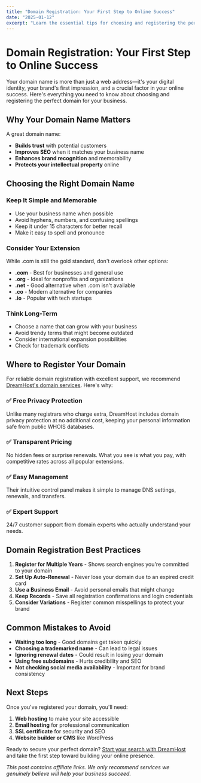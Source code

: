 ```yaml
---
title: "Domain Registration: Your First Step to Online Success"
date: "2025-01-12"
excerpt: "Learn the essential tips for choosing and registering the perfect domain name for your business with expert recommendations."
---
```


# Domain Registration: Your First Step to Online Success

Your domain name is more than just a web address—it's your digital identity, your brand's first impression, and a crucial factor in your online success. Here's everything you need to know about choosing and registering the perfect domain for your business.

## Why Your Domain Name Matters

A great domain name:
- **Builds trust** with potential customers
- **Improves SEO** when it matches your business name
- **Enhances brand recognition** and memorability
- **Protects your intellectual property** online

## Choosing the Right Domain Name

### Keep It Simple and Memorable
- Use your business name when possible
- Avoid hyphens, numbers, and confusing spellings
- Keep it under 15 characters for better recall
- Make it easy to spell and pronounce

### Consider Your Extension
While .com is still the gold standard, don't overlook other options:
- **.com** - Best for businesses and general use
- **.org** - Ideal for nonprofits and organizations
- **.net** - Good alternative when .com isn't available
- **.co** - Modern alternative for companies
- **.io** - Popular with tech startups

### Think Long-Term
- Choose a name that can grow with your business
- Avoid trendy terms that might become outdated
- Consider international expansion possibilities
- Check for trademark conflicts

## Where to Register Your Domain

For reliable domain registration with excellent support, we recommend [DreamHost's domain services](https://click.dreamhost.com/aff_c?offer_id=8&aff_id=20354&aff_sub=&aff_sub5=/domains/?offer_id={offer_id}&transaction_id={transaction_id}&aff_sub5=/domains/). Here's why:

### ✅ **Free Privacy Protection**
Unlike many registrars who charge extra, DreamHost includes domain privacy protection at no additional cost, keeping your personal information safe from public WHOIS databases.

### ✅ **Transparent Pricing**
No hidden fees or surprise renewals. What you see is what you pay, with competitive rates across all popular extensions.

### ✅ **Easy Management**
Their intuitive control panel makes it simple to manage DNS settings, renewals, and transfers.

### ✅ **Expert Support**
24/7 customer support from domain experts who actually understand your needs.

## Domain Registration Best Practices

1. **Register for Multiple Years** - Shows search engines you're committed to your domain
2. **Set Up Auto-Renewal** - Never lose your domain due to an expired credit card
3. **Use a Business Email** - Avoid personal emails that might change
4. **Keep Records** - Save all registration confirmations and login credentials
5. **Consider Variations** - Register common misspellings to protect your brand

## Common Mistakes to Avoid

- **Waiting too long** - Good domains get taken quickly
- **Choosing a trademarked name** - Can lead to legal issues
- **Ignoring renewal dates** - Could result in losing your domain
- **Using free subdomains** - Hurts credibility and SEO
- **Not checking social media availability** - Important for brand consistency

## Next Steps

Once you've registered your domain, you'll need:
1. **Web hosting** to make your site accessible
2. **Email hosting** for professional communication
3. **SSL certificate** for security and SEO
4. **Website builder or CMS** like WordPress

Ready to secure your perfect domain? [Start your search with DreamHost](https://click.dreamhost.com/aff_c?offer_id=8&aff_id=20354&aff_sub=&aff_sub5=/domains/?offer_id={offer_id}&transaction_id={transaction_id}&aff_sub5=/domains/) and take the first step toward building your online presence.

*This post contains affiliate links. We only recommend services we genuinely believe will help your business succeed.*
